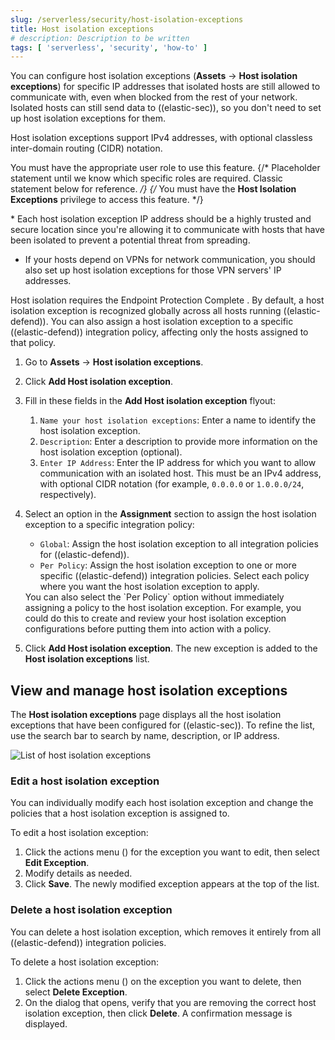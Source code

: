 ```yaml
---
slug: /serverless/security/host-isolation-exceptions
title: Host isolation exceptions
# description: Description to be written
tags: [ 'serverless', 'security', 'how-to' ]
---
```


<div id="host-isolation-exceptions"></div>

You can configure host isolation exceptions (**Assets** → **Host isolation exceptions**) for specific IP addresses that <DocLink slug="/serverless/security/isolate-host">isolated hosts</DocLink> are still allowed to communicate with, even when blocked from the rest of your network. Isolated hosts can still send data to ((elastic-sec)), so you don't need to set up host isolation exceptions for them.

Host isolation exceptions support IPv4 addresses, with optional classless inter-domain routing (CIDR) notation.

<DocCallOut title="Requirements">

You must have the appropriate user role to use this feature.
{/* Placeholder statement until we know which specific roles are required. Classic statement below for reference. */}
{/* You must have the **Host Isolation Exceptions** <DocLink slug="/serverless/security/endpoint-management-req">privilege</DocLink> to access this feature. */}

</DocCallOut>

<DocCallOut title="Important" color="warning">
* Each host isolation exception IP address should be a highly trusted and secure location since you're allowing it to communicate with hosts that have been isolated to prevent a potential threat from spreading.

* If your hosts depend on VPNs for network communication, you should also set up host isolation exceptions for those VPN servers' IP addresses.
</DocCallOut>

Host isolation requires the Endpoint Protection Complete <DocLink slug="/serverless/elasticsearch/manage-project" text="project feature"/>. By default, a host isolation exception is recognized globally across all hosts running ((elastic-defend)). You can also assign a host isolation exception to a specific ((elastic-defend)) integration policy, affecting only the hosts assigned to that policy.

1. Go to **Assets** → **Host isolation exceptions**.
1. Click **Add Host isolation exception**.
1. Fill in these fields in the **Add Host isolation exception** flyout:
    1. `Name your host isolation exceptions`: Enter a name to identify the host isolation exception.
    1. `Description`: Enter a description to provide more information on the host isolation exception (optional).
    1. `Enter IP Address`: Enter the IP address for which you want to allow communication with an isolated host. This must be an IPv4 address, with optional CIDR notation (for example, `0.0.0.0` or `1.0.0.0/24`, respectively).
1. Select an option in the **Assignment** section to assign the host isolation exception to a specific integration policy:

    * `Global`: Assign the host isolation exception to all integration policies for ((elastic-defend)).
    * `Per Policy`: Assign the host isolation exception to one or more specific ((elastic-defend)) integration policies. Select each policy where you want the host isolation exception to apply.
    <DocCallOut title="Note">
    You can also select the `Per Policy` option without immediately assigning a policy to the host isolation exception. For example, you could do this to create and review your host isolation exception configurations before putting them into action with a policy.
    </DocCallOut>
1. Click **Add Host isolation exception**. The new exception is added to the **Host isolation exceptions** list.

<div id="manage-host-isolation-exceptions"></div>

## View and manage host isolation exceptions

The **Host isolation exceptions** page displays all the host isolation exceptions that have been configured for ((elastic-sec)). To refine the list, use the search bar to search by name, description, or IP address.

![List of host isolation exceptions](../images/host-isolation-exceptions/-management-admin-host-isolation-exceptions-ui.png)

<div id="edit-host-isolation-exception"></div>

### Edit a host isolation exception
You can individually modify each host isolation exception and change the policies that a host isolation exception is assigned to.

To edit a host isolation exception:

1. Click the actions menu (<DocIcon type="boxesHorizontal" title="Actions menu icon" />) for the exception you want to edit, then select **Edit Exception**.
1. Modify details as needed.
1. Click **Save**. The newly modified exception appears at the top of the list.

<div id="delete-host-isolation-exception"></div>

### Delete a host isolation exception
You can delete a host isolation exception, which removes it entirely from all ((elastic-defend)) integration policies.

To delete a host isolation exception:

1. Click the actions menu (<DocIcon type="boxesHorizontal" title="Actions menu icon" />) on the exception you want to delete, then select **Delete Exception**.
1. On the dialog that opens, verify that you are removing the correct host isolation exception, then click **Delete**. A confirmation message is displayed.

